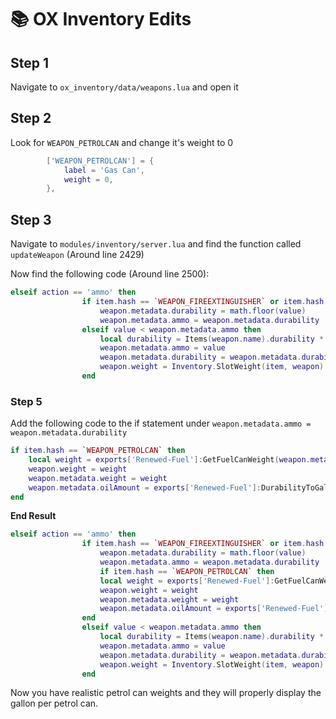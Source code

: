 
# 📚 OX Inventory Edits

## Step 1

Navigate to `ox_inventory/data/weapons.lua` and open it

## Step 2

Look for `WEAPON_PETROLCAN` and change it's weight to 0

```lua copy filename="weapons.lua" 
		['WEAPON_PETROLCAN'] = {
			label = 'Gas Can',
			weight = 0,
		},
```

## Step 3

Navigate to `modules/inventory/server.lua` and find the function called `updateWeapon` (Around line 2429)  

Now find the following code (Around line 2500): 

```lua filename="modules/inventory/server.lua"
elseif action == 'ammo' then
				if item.hash == `WEAPON_FIREEXTINGUISHER` or item.hash == `WEAPON_PETROLCAN` or item.hash == `WEAPON_HAZARDCAN` or item.hash == `WEAPON_FERTILIZERCAN` then
					weapon.metadata.durability = math.floor(value)
					weapon.metadata.ammo = weapon.metadata.durability
				elseif value < weapon.metadata.ammo then
					local durability = Items(weapon.name).durability * math.abs((weapon.metadata.ammo or 0.1) - value)
					weapon.metadata.ammo = value
					weapon.metadata.durability = weapon.metadata.durability - durability
					weapon.weight = Inventory.SlotWeight(item, weapon)
				end
```
### Step 5

Add the following code to the if statement under `weapon.metadata.ammo = weapon.metadata.durability`

```lua copy
if item.hash == `WEAPON_PETROLCAN` then
	local weight = exports['Renewed-Fuel']:GetFuelCanWeight(weapon.metadata.durability) -- Use this if you want to have a realistic weight system
	weapon.weight = weight
	weapon.metadata.weight = weight
	weapon.metadata.oilAmount = exports['Renewed-Fuel']:DurabilityToGallons(weapon.metadata.durability) -- Use this if you want to show the oil amount in the inventory
end
```

**End Result**

```lua filename="ox_inventory/modules/inventory/server.lua"
elseif action == 'ammo' then
				if item.hash == `WEAPON_FIREEXTINGUISHER` or item.hash == `WEAPON_PETROLCAN` or item.hash == `WEAPON_HAZARDCAN` or item.hash == `WEAPON_FERTILIZERCAN` then
					weapon.metadata.durability = math.floor(value)
					weapon.metadata.ammo = weapon.metadata.durability
                    if item.hash == `WEAPON_PETROLCAN` then
                    local weight = exports['Renewed-Fuel']:GetFuelCanWeight(weapon.metadata.durability) -- Use this if you want to have a realistic weight system
                    weapon.weight = weight
                    weapon.metadata.weight = weight
                    weapon.metadata.oilAmount = exports['Renewed-Fuel']:DurabilityToGallons(weapon.metadata.durability) -- Use this if you want to show the oil amount in the inventory
                end
				elseif value < weapon.metadata.ammo then
					local durability = Items(weapon.name).durability * math.abs((weapon.metadata.ammo or 0.1) - value)
					weapon.metadata.ammo = value
					weapon.metadata.durability = weapon.metadata.durability - durability
					weapon.weight = Inventory.SlotWeight(item, weapon)
				end
```

Now you have realistic petrol can weights and they will properly display the gallon per petrol can.

